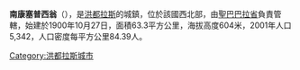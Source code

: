 '''南康塞普西翁'''（{{lang-es|Concepción del Sur}}），是[[洪都拉斯|洪都拉斯]]的城鎮，位於該國西北部，由[[聖巴巴拉省|聖巴巴拉省]]負責管轄，始建於1900年10月27日，面積63.3平方公里，海拔高度604米，2001年人口5,342，人口密度每平方公里84.39人。

{{coord|14.800|N|88.167|W|display=title|source:eswiki}}

{{Honduras-geo-stub}}
[[Category:洪都拉斯城市|Category:洪都拉斯城市]]